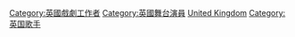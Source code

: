 [[Category:英國戲劇工作者|Category:英國戲劇工作者]]
[[Category:英國舞台演員|Category:英國舞台演員]]
[[Category:音樂劇演員|United Kingdom]]
[[Category:英国歌手|Category:英国歌手]]